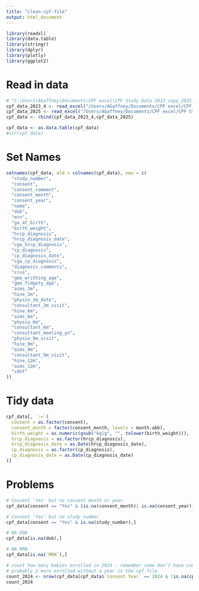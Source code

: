 ```yaml
---
title: "clean-cpf-file"
output: html_document
---
```


```r
library(readxl)
library(data.table)
library(stringr)
library(dplyr)
library(plotly)
library(ggplot2)
```


# Read in data
```r
# "C:\Users\AGaffney\Documents\CPF excel\CPF Study Data 2023_copy_2025_XXXXXX.xlsx"
cpf_data_2023_4 <- read_excel("/Users/AGaffney/Documents/CPF excel/CPF Study Data 2023_copy_2025_June.xlsx", sheet = "2023-24")
cpf_data_2025 <- read_excel("/Users/AGaffney/Documents/CPF excel/CPF Study Data 2023_copy_2025_June.xlsx", sheet = "2025")
cpf_data <- rbind(cpf_data_2023_4,cpf_data_2025)

cpf_data <- as.data.table(cpf_data)
#str(cpf_data)
```
# Set Names
```r
setnames(cpf_data, old = colnames(cpf_data), new = c(
  "study_number",
  "consent",
  "consent_comment",
  "consent_month",
  "consent_year",
  "name",
  "dob",
  "mrn",
  "ga_at_birth",
  "birth_weight",
  "hrcp_diagnosis",
  "hrcp_diagnosis_date",
  "cga_hrcp_diagnosis",
  "cp_diagnosis",
  "cp_diagnosis_date",
  "cga_cp_diagnosis",
  "diagnosis_comments",
  "crus",
  "gma_writhing_age",
  "gma_fidgety_age",
  "aims_3m",
  "hine_3m",
  "physio_3m_date",
  "consultant_3m_visit",
  "hine_6m",
  "aims_6m",
  "physio_6m",
  "consultant_6m",
  "consultant_meeting_yn",
  "physio_9m_visit",
  "hine_9m",
  "aims_9m",
  "consultant_9m_visit",
  "hine_12m",
  "aims_12m",
  "cdnt"
))

```

# Tidy data
```r
cpf_data[, `:=`(
  consent = as.factor(consent),
  consent_month = factor(consent_month, levels = month.abb),
  birth_weight = as.numeric(gsub("kg|g", "", tolower(birth_weight))),
  hrcp_diagnosis = as.factor(hrcp_diagnosis),
  hrcp_diagnosis_date = as.Date(hrcp_diagnosis_date),
  cp_diagnosis = as.factor(cp_diagnosis),
  cp_diagnosis_date = as.Date(cp_diagnosis_date)
)]
```

# Problems
```r
# Consent 'Yes' but no consent month or year
cpf_data[consent == "Yes" & (is.na(consent_month)| is.na(consent_year)),]
```

```r
# Consent 'Yes' but no study number
cpf_data[consent == "Yes" & is.na(study_number),]
```

```r
# NA DOB
cpf_data[is.na(dob),]
```

```r
# NA MRN
cpf_data[is.na(`MRN`),]

```

```r
# count how many babies enrolled in 2024 - remember some don't have consent year in so check that as well
# probably 2 more enrolled without a year in the cpf file
count_2024 <- nrow(cpf_data[cpf_data$`Consent Year` == 2024 & !is.na(cpf_data$`Study number`), ])
count_2024
```

```r

```

```r

```

```r

```

```r

```

```r

```